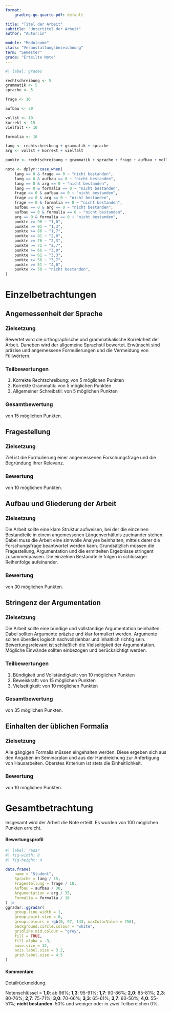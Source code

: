 ```yaml
---
format:
    grading-gu-quarto-pdf: default

title: "Titel der Arbeit"
subtitle: "Untertitel der Arbeit"
author: "Autor:in"

module: "Modulname"
class: "Veranstaltungsbezeichnung"
term: "Semester"
grade: "Erteilte Note"
---
```


```r
#| label: grades

rechtschreibung <- 5
grammatik <- 5
sprache <- 5

frage <- 10

aufbau <- 30

vollst <- 10
korrekt <- 15
vielfalt <- 10

formalia <- 10

lang <- rechtschreibung + grammatik + sprache
arg <- vollst + korrekt + vielfalt

punkte <- rechtschreibung + grammatik + sprache + frage + aufbau + vollst + korrekt + vielfalt + formalia

note <- dplyr::case_when(
	lang == 0 & frage == 0 ~ "nicht bestanden",
	lang == 0 & aufbau == 0 ~ "nicht bestanden",
	lang == 0 & arg == 0 ~ "nicht bestanden",
	lang == 0 & formalia == 0 ~ "nicht bestanden",
	frage == 0 & aufbau == 0 ~ "nicht bestanden",
	frage == 0 & arg == 0 ~ "nicht bestanden",
	frage == 0 & formalia == 0 ~ "nicht bestanden",
	aufbau == 0 & arg == 0 ~ "nicht bestanden",
	aufbau == 0 & formalia == 0 ~ "nicht bestanden",
	arg == 0 & formalia == 0 ~ "nicht bestanden",
	punkte >= 96 ~ "1,0",
	punkte >= 91 ~ "1,3",
	punkte >= 86 ~ "1,7",
	punkte >= 81 ~ "2,0",
	punkte >= 76 ~ "2,3",
	punkte >= 71 ~ "2,7",
	punkte >= 66 ~ "3,0",
	punkte >= 61 ~ "3,3",
	punkte >= 56 ~ "3,7",
	punkte >= 51 ~ "4,0",
	punkte <= 50 ~ "nicht bestanden",
)
```

# Einzelbetrachtungen

## Angemessenheit der Sprache

### Zielsetzung

Bewertet wird die orthographische und grammatikalische Korrektheit der Arbeit. Daneben wird der allgemeine Sprachstil bewertet. Erwünscht sind präzise und angemessene Formulierungen und die Vermeidung von Füllwörtern.

### Teilbewertungen

1. Korrekte Rechtschreibung: \textcolor{gublue}{`r rechtschreibung`} von 5 möglichen Punkten
2. Korrekte Grammatik: \textcolor{gublue}{`r grammatik`} von 5 möglichen Punkten
3. Allgemeiner Schreibstil: \textcolor{gublue}{`r sprache`} von 5 möglichen Punkten

### Gesamtbewertung

\textcolor{gublue}{\textbf{`r lang`}} von 15 möglichen Punkten.

## Fragestellung

### Zielsetzung

Ziel ist die Formulierung einer angemessenen Forschungsfrage und die Begründung ihrer Relevanz.

### Bewertung

\textcolor{gublue}{\textbf{`r frage`}} von 10 möglichen Punkten.

## Aufbau und Gliederung der Arbeit

### Zielsetzung

Die Arbeit sollte eine klare Struktur aufweisen, bei der die einzelnen Bestandteile in einem angemessenen Längenverhältnis zueinander stehen. Dabei muss die Arbeit eine sinnvolle Analyse beinhalten, mittels derer die Forschungsfrage beantwortet werden kann. Grundsätzlich müssen die Fragestellung, Argumentation und die ermittelten Ergebnisse stringent zusammenpassen. Die einzelnen Bestandteile folgen in schlüssiger Reihenfolge aufeinander.

### Bewertung

\textcolor{gublue}{\textbf{`r aufbau`}} von 30 möglichen Punkten.

## Stringenz der Argumentation

### Zielsetzung

Die Arbeit sollte eine bündige und vollständige Argumentation beinhalten. Dabei sollten Argumente präzise und klar formuliert werden. Argumente sollten überdies logisch nachvollziehbar und inhaltlich richtig sein. Bewertungsrelevant ist schließlich die Vielseitigkeit der Argumentation. Mögliche Einwände sollten einbezogen und berücksichtigt werden.

### Teilbewertungen

1. Bündigkeit und Vollständigkeit: \textcolor{gublue}{`r vollst`} von 10 möglichen Punkten
2. Beweiskraft: \textcolor{gublue}{`r korrekt`} von 15 möglichen Punkten
3. Vielseitigkeit: \textcolor{gublue}{`r vielfalt`} von 10 möglichen Punkten

### Gesamtbewertung

\textcolor{gublue}{\textbf{`r arg`}} von 35 möglichen Punkten.

## Einhalten der üblichen Formalia

### Zielsetzung

Alle gängigen Formalia müssen eingehalten werden. Diese ergeben sich aus den Angaben im Seminarplan und aus der Handreichung zur Anfertigung von Hausarbeiten. Oberstes Kriterium ist stets die Einheitlichkeit.

### Bewertung

\textcolor{gublue}{\textbf{`r formalia`}} von 10 möglichen Punkten.

\newpage

# Gesamtbetrachtung

Insgesamt wird der Arbeit die Note \textcolor{gublue}{\textbf{`r note`}} erteilt. Es wurden \textcolor{gublue}{\textbf{`r punkte`}} von 100 möglichen Punkten erreicht.

#### Bewertungsprofil

```r
#| label: radar
#| fig-width: 8
#| fig-height: 4

data.frame(
	name = "Student",
	Sprache = lang / 15,
	Fragestellung = frage / 10,
	Aufbau = aufbau / 30,
	Argumentation = arg / 35,
	Formalia = formalia / 10
) |>
ggradar::ggradar(
	group.line.width = 1,
	group.point.size = 0,
	group.colours = rgb(0, 97, 143, maxColorValue = 256),
	background.circle.colour = "white",
	gridline.mid.colour = "grey",
	fill = TRUE,
	fill.alpha = .3,
    base.size = 12,
    axis.label.size = 3.2,
    grid.label.size = 4.5
)
```

#### Kommentare

Detailrückmeldung.

\vfill

\begingroup
	\centering
	\raisebox{.5cm}{\wildcardb{Ort, Datum}}
	\hspace{1cm}
	\wildcard{Unterschrift}
	\par
\endgroup

\noindent\rule[7pt]{\linewidth}{0.4pt}

\small Notenschlüssel = **1,0**: ab 96%; **1,3**: 95-91%; **1,7**: 90-86%; **2,0**: 85-81%; **2,3**: 80-76%; **2,7**: 75-71%; **3,0**: 70-66%; **3,3**: 65-61%; **3,7**: 60-56%; **4,0**: 55-51%; **nicht bestanden**: 50% und weniger oder in zwei Teilbereichen 0%.